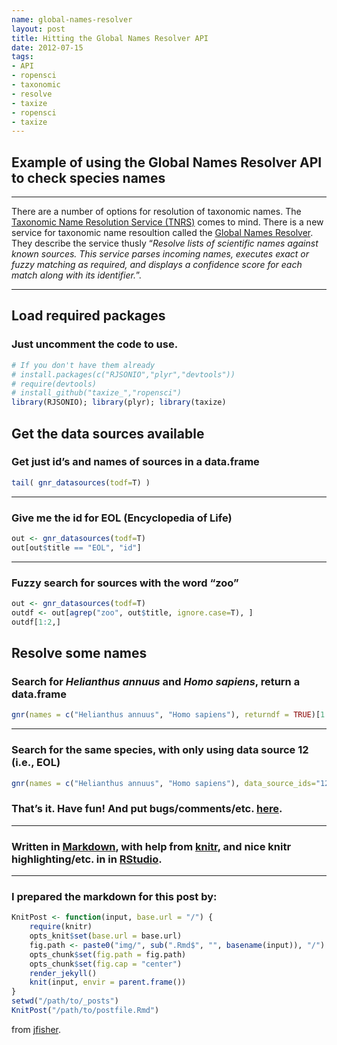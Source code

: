 ```yaml
--- 
name: global-names-resolver
layout: post
title: Hitting the Global Names Resolver API
date: 2012-07-15
tags: 
- API
- ropensci
- taxonomic
- resolve
- taxize
- ropensci
- taxize
---
```


## Example of using the Global Names Resolver API to check species names

*********

There are a number of options for resolution of taxonomic names. The [Taxonomic Name Resolution Service (TNRS)](http://tnrs.iplantcollaborative.org/) comes to mind. There is a new service for taxonomic name resoultion called the [Global Names Resolver](http://resolver.globalnames.org/). They describe the service thusly "_Resolve lists of scientific names against known sources. This service parses incoming names, executes exact or fuzzy matching as required, and displays a confidence score for each match along with its identifier._". 

*********

## Load required packages

### Just uncomment the code to use.

```r
# If you don't have them already
# install.packages(c("RJSONIO","plyr","devtools"))
# require(devtools)
# install_github("taxize_","ropensci")
library(RJSONIO); library(plyr); library(taxize)
```

## Get the data sources available

### Get just id's and names of sources in a data.frame
```r
tail( gnr_datasources(todf=T) )
```

*********

### Give me the id for EOL (Encyclopedia of Life)
```r
out <- gnr_datasources(todf=T)
out[out$title == "EOL", "id"]
```

*********

### Fuzzy search for sources with the word "zoo"
```r
out <- gnr_datasources(todf=T)
outdf <- out[agrep("zoo", out$title, ignore.case=T), ]
outdf[1:2,]
```

## Resolve some names

### Search for _Helianthus annuus_ and _Homo sapiens_, return a data.frame
```r
gnr(names = c("Helianthus annuus", "Homo sapiens"), returndf = TRUE)[1:2,]
```

*********

### Search for the same species, with only using data source 12 (i.e., EOL)
```r
gnr(names = c("Helianthus annuus", "Homo sapiens"), data_source_ids="12", returndf = TRUE)
```


### That's it. Have fun! And put bugs/comments/etc. [here](https://github.com/ropensci/taxize_/issues).

*********

### Written in [Markdown](http://daringfireball.net/projects/markdown/), with help from [knitr](http://yihui.name/knitr/), and nice knitr highlighting/etc. in in [RStudio](http://rstudio.org/).

*********

### I prepared the markdown for this post by:
```r
KnitPost <- function(input, base.url = "/") {
	require(knitr)
	opts_knit$set(base.url = base.url)
	fig.path <- paste0("img/", sub(".Rmd$", "", basename(input)), "/")
	opts_chunk$set(fig.path = fig.path)
	opts_chunk$set(fig.cap = "center")
	render_jekyll()
	knit(input, envir = parent.frame())
}
setwd("/path/to/_posts")
KnitPost("/path/to/postfile.Rmd")
```
from [jfisher](http://jfisher-usgs.github.com/r/2012/07/03/knitr-jekyll/).